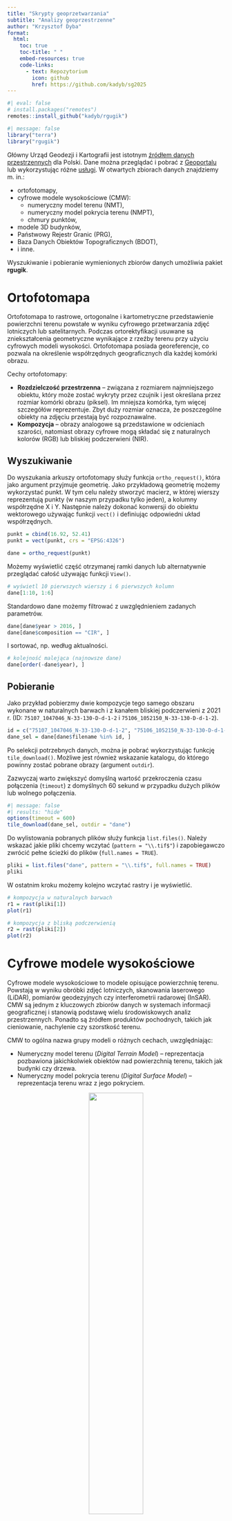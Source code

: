 ```yaml
---
title: "Skrypty geoprzetwarzania"
subtitle: "Analizy geoprzestrzenne"
author: "Krzysztof Dyba"
format:
  html:
    toc: true
    toc-title: " "
    embed-resources: true
    code-links:
      - text: Repozytorium
        icon: github
        href: https://github.com/kadyb/sg2025
---
```


```r
#| eval: false
# install.packages("remotes")
remotes::install_github("kadyb/rgugik")
```

```r
#| message: false
library("terra")
library("rgugik")
```

Główny Urząd Geodezji i Kartografii jest istotnym
[źródłem danych przestrzennych](https://www.gov.pl/web/gugik/dane-udostepniane-bez-platnie-do-pobrania-z-serwisu-wwwgeoportalgovpl)
dla Polski. Dane można przeglądać i pobrać z [Geoportalu](https://mapy.geoportal.gov.pl/)
lub wykorzystując różne [usługi](https://www.geoportal.gov.pl/pl/usluga/).
W otwartych zbiorach danych znajdziemy m. in.:

* ortofotomapy,
* cyfrowe modele wysokościowe (CMW):
  + numeryczny model terenu (NMT),
  + numeryczny model pokrycia terenu (NMPT),
  + chmury punktów,
* modele 3D budynków,
* Państwowy Rejestr Granic (PRG),
* Baza Danych Obiektów Topograficznych (BDOT),
* i inne.

Wyszukiwanie i pobieranie wymienionych zbiorów danych umożliwia pakiet **rgugik**.

# Ortofotomapa

Ortofotomapa to rastrowe, ortogonalne i kartometryczne przedstawienie powierzchni
terenu powstałe w wyniku cyfrowego przetwarzania zdjęć lotniczych lub satelitarnych.
Podczas ortorektyfikacji usuwane są zniekształcenia geometryczne wynikające z
rzeźby terenu przy użyciu cyfrowych modeli wysokości. Ortofotomapa posiada
georeferencje, co pozwala na określenie współrzędnych geograficznych dla każdej
komórki obrazu.

Cechy ortofotomapy:

* **Rozdzielczość przestrzenna** -- związana z rozmiarem najmniejszego obiektu,
który może zostać wykryty przez czujnik i jest określana przez rozmiar komórki
obrazu (piksel). Im mniejsza komórka, tym więcej szczegółów reprezentuje.
Zbyt duży rozmiar oznacza, że poszczególne obiekty na zdjęciu przestają być
rozpoznawalne.
* **Kompozycja** -- obrazy analogowe są przedstawione w odcieniach szarości,
natomiast obrazy cyfrowe mogą składać się z naturalnych kolorów (RGB) lub
bliskiej podczerwieni (NIR).

## Wyszukiwanie

Do wyszukania arkuszy ortofotomapy służy funkcja `ortho_request()`, która jako
argument przyjmuje geometrię. Jako przykładową geometrię możemy wykorzystać punkt.
W tym celu należy stworzyć macierz, w której wierszy reprezentują punkty (w naszym
przypadku tylko jeden), a kolumny współrzędne X i Y. Następnie należy dokonać
konwersji do obiektu wektorowego używając funkcji `vect()` i definiując odpowiedni
układ współrzędnych.

```r
punkt = cbind(16.92, 52.41)
punkt = vect(punkt, crs = "EPSG:4326")
```


```r
dane = ortho_request(punkt)
```

Możemy wyświetlić część otrzymanej ramki danych lub alternatywnie przeglądać
całość używając funkcji `View()`.

```r
# wyświetl 10 pierwszych wierszy i 6 pierwszych kolumn
dane[1:10, 1:6]
```

Standardowo dane możemy filtrować z uwzględnieniem zadanych parametrów.

```r
dane[dane$year > 2016, ]
dane[dane$composition == "CIR", ]
```

I sortować, np. według aktualności.

```r
# kolejność malejąca (najnowsze dane)
dane[order(-dane$year), ]
```

## Pobieranie

Jako przykład pobierzmy dwie kompozycje tego samego obszaru wykonane w naturalnych
barwach i z kanałem bliskiej podczerwieni z 2021 r.
(ID: `75107_1047046_N-33-130-D-d-1-2` i `75106_1052150_N-33-130-D-d-1-2`).

```r
id = c("75107_1047046_N-33-130-D-d-1-2", "75106_1052150_N-33-130-D-d-1-2")
dane_sel = dane[dane$filename %in% id, ]
```

Po selekcji potrzebnych danych, można je pobrać wykorzystując funkcję
`tile_download()`. Możliwe jest również wskazanie katalogu, do którego powinny
zostać pobrane obrazy (argument `outdir`).

Zazwyczaj warto zwiększyć domyślną wartość przekroczenia czasu połączenia
(`timeout`) z domyślnych 60 sekund w przypadku dużych plików lub wolnego
połączenia.

```r
#| message: false
#| results: "hide"
options(timeout = 600)
tile_download(dane_sel, outdir = "dane")
```

Do wylistowania pobranych plików służy funkcja `list.files()`. Należy wskazać
jakie pliki chcemy wczytać (`pattern = "\\.tif$"`) i zapobiegawczo zwrócić pełne
ścieżki do plików (`full.names = TRUE`).

```r
pliki = list.files("dane", pattern = "\\.tif$", full.names = TRUE)
pliki
```

W ostatnim kroku możemy kolejno wczytać rastry i je wyświetlić.

```r
# kompozycja w naturalnych barwach
r1 = rast(pliki[1])
plot(r1)
```

```r
# kompozycja z bliską podczerwienią
r2 = rast(pliki[2])
plot(r2)
```

# Cyfrowe modele wysokościowe

Cyfrowe modele wysokościowe to modele opisujące powierzchnię terenu. Powstają
w wyniku obróbki zdjęć lotniczych, skanowania laserowego (LiDAR), pomiarów
geodezyjnych czy interferometrii radarowej (InSAR). CMW są jednym z kluczowych
zbiorów danych w systemach informacji geograficznej i stanowią podstawę wielu
środowiskowych analiz przestrzennych. Ponadto są źródłem produktów pochodnych,
takich jak cieniowanie, nachylenie czy szorstkość terenu.

CMW to ogólna nazwa grupy modeli o różnych cechach, uwzględniając:

* Numeryczny model terenu (*Digital Terrain Model*) -- reprezentacja
pozbawiona jakichkolwiek obiektów nad powierzchnią terenu, takich jak
budynki czy drzewa.
* Numeryczny model pokrycia terenu (*Digital Surface Model*) -- reprezentacja
terenu wraz z jego pokryciem.

<center>
![](https://upload.wikimedia.org/wikipedia/commons/thumb/6/6c/DTM_DSM.svg/1024px-DTM_DSM.svg.png){ width=50% }
<p style="font-size:12px;">
https://commons.wikimedia.org/w/index.php?title=File:DTM_DSM.svg
</p>
</center>

Cechy CMW:

* **Format** -- można wyróżnić trzy główne struktury: GRID (regularna siatka punktów
/ komórek), TIN (nieregularna topologiczna sieć trójkątów) oraz linie konturowe
(dane wektorowe). Obecnie najczęściej używanym formatem jest GRID.
* **Dokładność** -- związana jest z pionowym błędem pomiaru.
* **Rozdzielczość przestrzenna** -- związana jest z rozmiarem najmniejszego
obiektu, który może zostać wykryty przez czujnik i jest określana przez rozmiar
komórki obrazu (piksel). Im większa komórka, tym bardziej uogólniona forma terenu.

## Meteoryt Morasko

Naszym obszarem analiz jest rezerwat przyrody Meteoryt Morasko położony w północnej
części Poznania. Został on utworzony w 1976 roku w celu ochrony obszaru kraterów
uderzeniowych, które według badaczy powstały w wyniku upadku meteorytu Morasko
około 5 tysięcy lat temu. Ponadto ochroną objęty jest las grądowy z rzadkimi
gatunkami roślin i ptaków.

<center>
![](https://naukawpolsce.pl/sites/default/files/styles/strona_glowna_slider_750x420/public/201710/17902027_12677530.jpg.webp){ width=70% }
<p style="font-size:12px;">
https://naukawpolsce.pl/aktualnosci/news%2C402631%2Csto-lat-temu-odkryto-pierwszy-fragment-meteorytu-morasko.html

*(Fot. PAP © 2012 / Jakub Kaczmarczyk)*
</p>
</center>

Więcej informacji znajdziesz tutaj:

* [Muzeum Ziemi WNGIG](https://muzeumziemi.amu.edu.pl/kolekcja-meteorytow/),
* [Ścieżka dydaktyczna](https://www.astro.amu.edu.pl/pl/popularyzacja/sciezka-morasko/),
* [Łowcy meteorytów, Discovery](https://www.youtube.com/watch?v=-i10oYQIkeI).

Centroid (środek geometryczny) rezerwatu Morasko znajduje się na 16,895° długości
geograficznej (X) i 52,489° szerokości geograficznej (Y).

```r
wspolrzedne = matrix(c(16.895, 52.489), ncol = 2)
centroid = vect(wspolrzedne, type = "points", crs = "EPSG:4326")
centroid
```

Dokonajmy również konwersji ze współrzędnych geograficznych na układ metryczny
`EPSG:2180`.

```r
centroid = project(centroid, "EPSG:2180")
```

W kolejnym kroku stwórzmy przybliżoną strefę, która obejmie obszar rezerwatu.

```r
bufor = buffer(centroid, width = 400)
```

Stworzyliśmy bufor o szerokości 400 m, a teraz przygotujmy prostą wizualizację.

```r
plot(bufor, main = "Bufor rezerwatu Morasko")
plot(centroid, col = "blue", add = TRUE)
```

Następnie możemy wyszukać dostępne dane wysokościowe dla tego obszaru za pomocą
funkcji `DEM_request()` (jest ona analogiczna do funkcji `ortho_request()`).
Jako argument musimy wskazać nasz utworzony poligon.

```r
dane = DEM_request(centroid)
```

Oczywiście pozyskane dane możemy sprawdzić wywołując obiekt `dane` lub przejrzeć
je interaktywnie używając funkcji `View()`.

```r
# wyświetl 10 pierwszych wierszy i 6 pierwszych kolumn
dane[1:10, 1:6]
```

Jak możemy zauważyć powyższe metadane opisują produkty o różnych formatach,
aktualności, rozdzielczości oraz dokładności. Do naszej analizy potrzebujemy
numerycznego modelu terenu (DTM) i numerycznego modelu pokrycia terenu (DSM)
w formacie "ARC/INFO ASCII GRID". Dokonajmy selekcji danych, tworząc dwie ramki
danych i następnie łącząc je ze sobą przy pomocy funkcji `rbind()`.

```r
DTM_sel = dane[dane$format == "ARC/INFO ASCII GRID" &
               dane$product == "DTM" &
               dane$year == 2019, ]
DSM_sel = dane[dane$format == "ARC/INFO ASCII GRID" &
               dane$product == "DSM" &
               dane$year == 2019, ]

# połączenie powyższych ramek danych
dane_sel = rbind(DTM_sel, DSM_sel)
dane_sel[, 1:6]
```

Wykorzystajmy funkcję `tile_download()` do pobrania tych dwóch produktów.

```r
#| message: false
#| results: "hide"
options(timeout = 600)
tile_download(dane_sel, outdir = "dane")
```

## Przetwarzanie

Po pobraniu danych możemy je wczytać do sesji.

```r
DTM = rast("dane/73044_917579_N-33-130-D-b-1-1.asc")
DSM = rast("dane/73043_917495_N-33-130-D-b-1-1.asc")
```

Możemy również nadać warstwom odpowiednie nazwy oraz, co ważniejsze, przypisać
im układy współrzędnych zdefiniowane w obiekcie `dane_sel` (atrybut `CRS`).

```r
# nadanie nazw warstwom
names(DTM) = "DTM"
names(DSM) = "DSM"

# ustawienie układu współrzędnych
crs(DTM) = crs(DSM) = "EPSG:2180"
```

Podczas pobierania prawdopodobnie zauważyłeś, że rastry różnią się czterokrotnie
rozmiarem. Wynika to z różnicy ich rozdzielczości przestrzennej. W takiej sytuacji
należy ujednolicić je do jednakowej rozdzielczości, aby móc je połączyć (nałożyć
na siebie). Znacznie lepiej jest użyć niższej rozdzielczości niż ją sztucznie
zwiększać, ponieważ nie możemy uzyskać więcej informacji, a przetwarzanie będzie
szybsze. W tym celu użyjmy funkcji `resample()` i zapiszmy wynik na dysku
określając ścieżkę w argumencie `filename`.

```r
DSM = resample(DSM, DTM, method = "near", filename = "dane/DSM_1.tif")
```

Teraz oba modele mają te same wymiary (liczbę wierszy i kolumn) oraz rozdzielczość
przestrzenną. Możemy więc połączyć je w jeden obiekt o nazwie `DEM`.

```r
DEM = c(DTM, DSM)
nlyr(DEM)
```

Używając funkcji `crop()` możemy ograniczyć zasięg przestrzenny (*bounding box*)
do zasięgu przestrzennego rezerwatu Morasko. W celu wykluczenia z analizy wartości
poza obszarem poligonu, należy zastosować funkcję `mask()`. Można tę czynność
również wykonać w jednym kroku, używają funkcji `crop()` z argumentem `mask = TRUE`.

```r
DEM_crop = crop(DEM, bufor)
DEM_mask = mask(DEM_crop, bufor)
```

Zauważ, że domyślnie kolory zielony reprezentuje wysokie wartości, a kolor
pomarańczowy niskie. Do wizualizacji danych topograficznych warto odwrócić
paletę kolorów, tj. `terrain.colors(99, alpha = NULL)`.

```r
par(mfrow = c(1, 2)) # wyświetl 2 rastry obok siebie
plot(DEM_crop$DTM, main = "Docięcie", col = terrain.colors(99, alpha = NULL))
plot(bufor, add = TRUE)
plot(DEM_mask$DTM, main = "Maskowanie", col = terrain.colors(99, alpha = NULL))
plot(bufor, add = TRUE)
```

W pierwszej ćwiartce okręgu widzimy pięć mniejszych okręgów. Są to kratery
powstałe po uderzeniu meteorytu Morasko. Największy znaleziony fragment waży
272 kg i jest największym meteorytem znalezionym w Polsce. Kolekcję można
zobaczyć w [Muzeum Ziemi WNGIG]((https://muzeumziemi.amu.edu.pl/kolekcja-meteorytow/))
w Poznaniu.

Obliczmy szerokość krateru na podstawie poprzecznego profilu terenu. Przyjmijmy,
że punkt **A** ma współrzędne `(357280, 515980)`, a punkt **B** `(357122, 515760)`.

```r
punkty = matrix(c(357280, 515980,
                  357122, 515760),
                ncol = 2, byrow = TRUE)
linia = vect(punkty, type = "lines", crs = "EPSG:2180")
linia
```

```r
plot(DEM_mask$DTM, main = "DTM [m]", col = terrain.colors(99, alpha = NULL))
plot(linia, col = "red", lwd = 2, add = TRUE)
text("A", x = 357320, y = 515980, cex = 0.8)
text("B", x = 357100, y = 515760, cex = 0.8)
```

W kolejnym kroku pozyskamy wartości wysokości dla wyznaczonego profilu za pomocą
funkcji `extract()`.

```r
profil = extract(DEM, linia)
profil = profil$DTM
plot(profil, type = "l", xlab = "Indeks komórki", ylab = "Wysokość n.p.m. [m]")
```

Na profilu widoczny jest szum wynikający z metody pozyskania danych. Można
to wygładzić w prosty sposób wykorzystując funkcję `loess()`.

```r
profil = loess(profil ~ seq_along(profil), span = 0.1)
profil = profil$fitted
plot(profil, type = "l", xlab = "Indeks komórki", ylab = "Wysokość n.p.m. [m]")
```

Powyższe ryciny na osi X zawierają indeks komórki. Lepszym rozwiązaniem będzie
przedstawienie tej osi jako odległości od punktu startowego (**A**). Aby to
wykonać musimy obliczyć średnią odległość między komórkami, czyli podzielić
długość linii przez liczbę komórek.

```r
odleglosc = perim(linia) / length(profil)
odleglosc
```

Następnie stwórzmy wektor odległości kolejnych punktów od punktu startowego
wykorzystując sumę skumulowaną `cumsum()`.

```r
odleglosc = cumsum(rep(odleglosc, length(profil)))
odleglosc[1:5] # odległość pierwszych 5 punktów
```

Po tej operacji, możemy zaprezentować finalną wersję wykresu z zaznaczonym
zasięgiem największego krateru uderzeniowego wynoszącą około 90 m.

```r
plot(profil ~ odleglosc, type = "l", xlab = "Odległość [m]",
     ylab = "Wysokość n.p.m. [m]", main = "Numeryczny model terenu")
abline(v = c(50, 140), col = "blue")
```

W ostatnim kroku sprawdźmy wysokość obiektów (na tym obszarze są to drzewa).
W tym celu należy odjąć NMT od NMPT. Różnica nazywana jest znormalizowanym NMPT,
ponieważ przyjmuje wysokość terenu jako odniesienie.

```r
nDSM = DEM$DSM - DEM$DTM
nDSM

# nadpisz wartości poniżej 0
nDSM[nDSM < 0] = 0
```

Powyższą operację odejmowania można wykonać również używając funkcji `lapp()`.

```r
plot(nDSM, main = "Wysokość drzew [m]",
     col = hcl.colors(9, palette = "Greens", rev = TRUE))
```

# Zadanie

**10.** Pobierz minimum dwa sąsiadujące ze sobą kafelki ortofotomapy z tej samej
serii i połącz je:

a) do jednego pliku *.tiff* używając funkcji `merge()`,
b) do jednego wirtualnego pliku *.vrt* używając funkcji `vrt()`.

Sprawdź zajmowaną ilość miejsca przez te pliki na dysku wykorzystując
funkcję `file.size()` (wynik zwracany jest w bajtach). Sprawdź również zawartość
pliku *.vrt* (czym on jest w rzeczywistości?). Następnie, zmniejsz rozdzielczość
mozaiki do 10 m i zapisz wynik. Jak zmieniła się jakość w stosunku do
oryginalnego zdjęcia?

**11.** Wykonaj analizę ukształtowania terenu wybranego obszaru, w której
uwzględnisz:

* wizualizacje NMT i NMPT,
* statystyki opisowe wysokości terenu (wartość minimalna, maksymalna, średnia
oraz odchylenie standardowe),
* profil wysokościowy,
* wizualizacje wysokości obiektów (znormalizowany NMPT).

Pamiętaj, że:

* Rastry powinny posiadać taką samą rozdzielczość przestrzenną oraz układ
współrzędnych.
* Różnica między NMPT a NMT nie może być ujemna.
